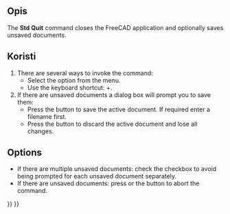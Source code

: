 <languages/>

{{Docnav
|[[Std_PrintPdf|PrintPdf]]
|
|[[Std_File_Menu|Std File Menu]]
|IconL=Std_PrintPdf.svg
|IconR=
|IconC=Freecad.svg
}}

{{GuiCommand
|Name=Std Quit
|MenuLocation=File → Exit
|Workbenches=All
|Shortcut={{KEY|Alt}}+{{KEY|F4}}
|SeeAlso=[[Std_CloseActiveWindow|Std Close]]
}}

<span id="Description"></span>
==Opis==

The '''Std Quit''' command closes the FreeCAD application and optionally saves unsaved documents.

<span id="Usage"></span>
==Koristi==

# There are several ways to invoke the command:
#* Select the {{MenuCommand|File → [[Image:Std_Quit.svg|16px]] Exit}} option from the menu.
#* Use the keyboard shortcut: {{KEY|Alt}}+{{KEY|F4}}.
# If there are unsaved documents a dialog box will prompt you to save them:
#* Press the {{Button|Save}} button to save the active document. If required enter a filename first.
#* Press the {{Button|Discard}} button to discard the active document and lose all changes.

==Options==

* If there are multiple unsaved documents: check the {{MenuCommand|Apply answer to all}} checkbox to avoid being prompted for each unsaved document separately.
* If there are unsaved documents: press {{KEY|Esc}} or the {{Button|Cancel}} button to abort the command.


{{Docnav
|[[Std_PrintPdf|PrintPdf]]
|
|[[Std_File_Menu|Std File Menu]]
|IconL=Std_PrintPdf.svg
|IconR=
|IconC=Freecad.svg
}}

{{Std_Base_navi{{#translation:}}}}
{{Userdocnavi{{#translation:}}}}